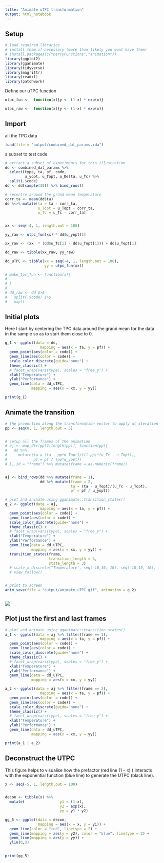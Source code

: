 ```yaml
---
title: "Animate uTPC transformation"
output: html_notebook
---
```




## Setup

```r
# load required libraries
# install them if necessary (more than likely you wont have them)
# install.packages(c("berryFunctions","animation"))
library(ggplot2)
library(gganimate)
library(tidyverse)
library(magrittr)
library(readxl)
library(patchwork)
```

Define our uTPC function 

```r
utpc_fun <-  function(x){y <- (1-x) * exp(x)}

utpc_raw <-  function(x){y <- (1-x) * exp(x)}
```


## Import 

all the TPC data

```r
load(file = "output/combined_dat_params.rda")
```

a subset to test code

```r

# extract a subset of experiments for this illustration
dd <- combined_dat_params %>% 
  select(type, ta, pf, code, 
         u_yopt, u_Topt, u_Delta, u_Tc) %>% 
  split(.$code)
dd <- dd[sample(30)] %>% bind_rows()

# recentre around the grand mean temperature
corr_ta <- mean(dd$ta)
dd %<>% mutate(ta = ta - corr_ta, 
               u_Topt = u_Topt - corr_ta,
               u_Tc = u_Tc - corr_ta)


xx <- seq(-4, 1, length.out = 100)

yy_raw <- utpc_fun(xx) * dd$u_yopt[1]

xx_raw <- (xx  * (dd$u_Tc[1] - dd$u_Topt[1])) + dd$u_Topt[1]

dd_raw <- tibble(xx_raw, yy_raw)

dd_uTPC <- tibble(xx = seq(-4, 1, length.out = 100),
                  yy = utpc_fun(xx))

# make_tpc_fun <- function(x){
#   
# }
# 
# dd_raw <- dd $>$ 
#   split(.$code) $>$ 
#   map()

```


## Initial plots

Here I start by centering the TPC data around the grand mean for the data in the sample so as to start them close to 0. 

```r
g_1 <- ggplot(data = dd, 
                mapping = aes(x = ta, y = pf)) + 
  geom_point(aes(color = code)) + 
  geom_line(aes(color = code)) + 
  scale_color_discrete(guide="none") + 
  theme_classic() + 
  # facet_wrap(vars(type), scales = "free_y") + 
  xlab("Temperature") + 
  ylab("Performance") + 
  geom_line(data = dd_uTPC, 
            mapping = aes(x = xx, y = yy))

print(g_1)

```


## Animate the transition

```r

# the proportion along the transformation vector to apply at iteration
pp <- seq(0, 1, length.out = 5)


# setup all the frames of the animation
# aj <- map_dfr(pp[2:length(pp)], function(pp){
#   dd %>% 
#     mutate(ta = (ta - pp*u_Topt)/((1-pp)*(u_Tc - u_Topt)),
#            pf = pf / (pp*u_yopt))
# },.id = "frame") %>% mutate(frame = as.numeric(frame))


aj <- bind_rows(dd %>% mutate(frame = 1), 
                dd %>% mutate(frame = 2, 
                              ta = (ta - u_Topt)/(u_Tc - u_Topt),
                              pf = pf / u_yopt))

# plot and animate using gganimate::transition_states()
g_2 <- ggplot(data = aj, 
                mapping = aes(x = ta, y = pf)) + 
  geom_point(aes(color = code)) + 
  geom_line(aes(color = code)) + 
  scale_color_discrete(guide="none") + 
  theme_classic() + 
  # facet_wrap(vars(type), scales = "free_y") + 
  xlab("Temperature") + 
  ylab("Performance") + 
  geom_line(data = dd_uTPC, 
            mapping = aes(x = xx, y = yy)) + 
  transition_states(frame, 
                    transition_length = 3, 
                    state_length = 3) 
  # scale_x_discrete("Temperature", seq(-10,10, 10), seq(-10,10, 10), limits)
  # view_follow()


# print to screen
anim_save(file = "output/animate_uTPC.gif", animation = g_2)



```

![](output/animate_uTPC.gif)

## Plot just the first and last frames

```r

# plot and animate using gganimate::transition_states()
a_1 <- ggplot(data = aj %>% filter(frame == 1), 
                mapping = aes(x = ta, y = pf)) + 
  geom_point(aes(color = code)) + 
  geom_line(aes(color = code)) + 
  scale_color_discrete(guide="none") + 
  theme_classic() + 
  # facet_wrap(vars(type), scales = "free_y") + 
  xlab("Temperature") + 
  ylab("Performance") + 
  geom_line(data = dd_uTPC, 
            mapping = aes(x = xx, y = yy))

a_2 <- ggplot(data = aj %>% filter(frame == 2), 
                mapping = aes(x = ta, y = pf)) + 
  geom_point(aes(color = code)) + 
  geom_line(aes(color = code)) + 
  scale_color_discrete(guide="none") + 
  theme_classic() + 
  # facet_wrap(vars(type), scales = "free_y") + 
  xlab("Temperature") + 
  ylab("Performance") + 
  geom_line(data = dd_uTPC, 
            mapping = aes(x = xx, y = yy))

print(a_1 | a_2)


```


## Deconstruct the UTPC

This figure helps to visualise how the prefactor (red line $(1-x)$ ) interacts with the exponential function (blue line) to generate the UTPC (black line).

```r

x <- seq(-5, 1, length.out = 100)


decon <- tibble(x) %>% 
  mutate(                y1 = (1-x), 
                         y2 = exp(x),
                         yy = y1 * y2)

gg_5 <- ggplot(data = decon, 
               mapping = aes(x = x, y = y1)) + 
  geom_line(color = "red", linetype = 2) + 
  geom_line(mapping = aes(y = y2), color = "blue", linetype = 2) +
  geom_line(mapping = aes(y = yy)) + 
  ylim(0,3)
          

print(gg_5)


```



